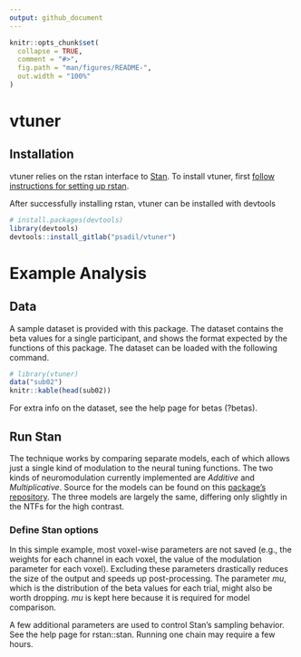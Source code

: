 ```yaml
---
output: github_document
---
```


<!-- README.md is generated from README.Rmd. Please edit that file -->

```r
knitr::opts_chunk$set(
  collapse = TRUE,
  comment = "#>",
  fig.path = "man/figures/README-",
  out.width = "100%"
)
```

# vtuner

## Installation

vtuner relies on the rstan interface to [Stan](https://mc-stan.org). To install vtuner, first [follow instructions for setting up rstan](https://github.com/stan-dev/rstan/wiki/RStan-Getting-Started).

After successfully installing rstan, vtuner can be installed with devtools

```r
# install.packages(devtools)
library(devtools)
devtools::install_gitlab("psadil/vtuner")
```

# Example Analysis

## Data

A sample dataset is provided with this package. The dataset contains the beta values for a single participant, and shows the format expected by the functions of this package. The dataset can be loaded with the following command.

```r
# library(vtuner)
data("sub02")
knitr::kable(head(sub02))
```

For extra info on the dataset, see the help page for betas (?betas).

## Run Stan

The technique works by comparing separate models, each of which allows just a single kind of modulation to the neural tuning functions. The two kinds of neuromodulation currently implemented are _Additive_ and _Multiplicative_. Source for the models can be found on this [package's repository](https://gitlab.com/psadil/vtuner/tree/master/src/stan_files). The three models are largely the same, differing only slightly in the NTFs for the high contrast.

### Define Stan options

In this simple example, most voxel-wise parameters are not saved (e.g., the weights for each channel in each voxel, the value of the modulation parameter for each voxel). Excluding these parameters drastically reduces the size of the output and speeds up post-processing. The parameter _mu_, which is the distribution of the beta values for each trial, might also be worth dropping. _mu_ is kept here because it is required for model comparison.

A few additional parameters are used to control Stan's sampling behavior. See the help page for rstan::stan. Running one chain may require a few hours.


